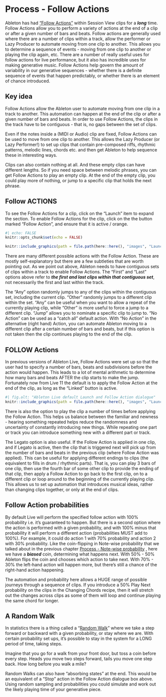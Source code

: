 # Process - Follow Actions {#003-Process-Follow_Actions}

Ableton has had ["Follow Actions"](https://www.ableton.com/en/live-manual/11/launching-clips/#follow-actions) within Session View clips for a ***long*** time. Follow Actions allow you to perform a variety of actions at the end of a clip or after a given number of bars and beats. Follow actions are generally used where there are a number of clips within a track, allow the performer or Lazy Producer to automate moving from one clip to another. This allows you to determine a sequence of events - moving from one clip to another or playing the clip again, etc. There are a number of really useful uses for follow actions for live performance, but it also has incredible uses for making generative music. Follow Actions help govern the amount of variability in our generative sequences - whether there is a definite sequence of events that happen predictably, or whether there is an element of chance introduced.

::: callout-tip
## Key idea

Follow Actions allow the Ableton user to automate moving from one clip in a track to another. This automation can happen at the end of the clip or after a given number of bars and beats. In order to use Follow Actions, the clips in the track have to be contiguous - that is, no gaps between the set of clips.

Even if the notes inside a (MIDI or Audio) clip are fixed, Follow Actions can be used to move from one clip to another. This allows the Lazy Producer (or Lazy Performer!) to set up clips that contain pre-composed riffs, rhythmic patterns, melodic lines, chords etc. and then get Ableton to help sequence these in interesting ways.

Clips can also contain nothing at all. And these empty clips can have different lengths. So if you need space between melodic phrases, you can get Follow Actions to play an empty clip. At the end of the empty clip, you could play more of nothing, or jump to a specific clip that holds the next phrase.
:::

## Follow ACTIONS

To see the Follow Actions for a clip, click on the "Launch" item to expand the section. To enable Follow Actions for the clip, click on the the button marked "Follow Action", and ensure that it is active / orange.

```r
#| echo: FALSE
knitr::opts_chunk$set(echo = FALSE)
```

```r
knitr::include_graphics(path = file.path(here::here(), "images", "Launch_Follow-Actions.png"))
```

There are many different possible actions with the Follow Action. These are mostly self-explanatory but there are a few subtleties that are worth pointing out. As we point out above, Ableton needs to have contiguous sets of clips within a track to enable Follow Actions. The "First" and "Last" options above refer to ***the first and last clips within that contiguous set***, not necessarily the first and last within the track. 

The "Any" option randomly jumps to any of the clips within the contiguous set, including the current clip. "Other" randomly jumps to a different clip within the set. "Any" can be useful when you want to allow a repeat of the currently playing clip, while "Other" is more useful to force a jump to a different clip. "Jump" allows you to nominate a specific clip to jump to. "No Action" can be used as a "catch all" default action. With "No Action" in the alternative (right hand) Action, you can automate Ableton moving to a different clip after a certain number of bars and beats, but if this option is not taken then the clip continues playing to the end of the clip.

## FOLLOW Actions

In previous versions of Ableton Live, Follow Actions were set up so that the user had to specify a number of bars, beats and subdivisions before the action would happen. This leads to a lot of mental arithmetic to determine how many bars and beats AFTER the clip starts to make the jump. Fortunately now from Live 11 the default is to apply the Follow Action at the end of the clip, as long as the "Linked" button is active.

```r
#| fig.alt: "Ableton Live default Launch and Follow Action dialogue"
knitr::include_graphics(path = file.path(here::here(), "images", "Launch_Follow-Actions_Linked.png"))
```

There is also the option to play the clip a number of times before applying the Follow Action. This helps us balance between the familiar and newness - hearing something repeated helps reduce the randomness and uncertainty of constantly introducing new things. While repeating one part or track you can introduce something new with a different part or track.

The Legato option is also useful. If the Follow Action is applied in one clip, and if Legato is active, then the clip that is triggered next will pick up from the number of bars and beats in the previous clip (where Follow Action was applied). This can be useful for applying different endings to clips (the equivalent to fills in drum / rhythmic parts). That is, you can play 3 bars of one clip, then use the fourth bar of some other clip to provide the ending of that clip, then apply a Follow Action to go back to the first clip, on to a different clip or loop around to the beginning of the currently playing clip. This allows us to set up automation that introduces musical ideas, rather than changing clips together, or only at the end of clips.

## Follow Action probabilities

By default Live will perform the specified follow action with 100% probability i.e. it's guaranteed to happen. But there is a second option where the action is performed with a given probability, and with 100% minus that probability it will perform a different action (probabilities MUST add to 100%). For example, it could do action 1 with 70% probability and action 2 with 30% probability. Like the coin-flipping in Note-wise probability that we talked about in the previous chapter 
[Process - Note-wise probability](#002-Process-Note_wise_probability)
, here we have a ***biased*** coin, determining what happens next. With 50% - 50% Ableton flips the coin and chooses which action to take next. With 70% - 30% the left-hand action will happen more, but there's still a chance of the right-hand action happening.

The automation and probability here allows a HUGE range of possible journeys through a sequence of clips. If you introduce a 50% Play Next probability on the clips in the Changing Chords recipe, then it will stretch out the changes across clips as some of them will loop and continue playing the same chord for longer.

## A Random Walk

In statistics there is a thing called a "[Random Walk](https://en.wikipedia.org/wiki/Random_walk "Wikipedia article on Random Walks")" where we take a step forward or backward with a given probability, or stay where we are. With certain probability set ups, it's possible to stay in the system for a LONG period of time, taking steps.

Imagine that you go for a walk from your front door, but toss a coin before every step. Heads you move two steps forward, tails you move one step back. How long before you walk a mile?

Random Walks can also have "absorbing states" at the end. This would be an equivalent of a "Stop" action in the Follow Action dialogue box above. Using random sampling and probabilities you could simulate and work out the likely playing time of your generative piece.
